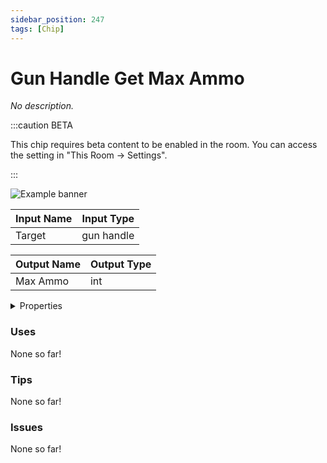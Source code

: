 ```yaml
---
sidebar_position: 247
tags: [Chip]
---
```


# Gun Handle Get Max Ammo

*No description.*

:::caution BETA

This chip requires beta content to be enabled in the room. You can access the setting in "This Room -> Settings".

:::

![Example banner](./assets/0d6de11b-5487-4e61-9b4b-d6719b3aeb0f.svg)

| Input Name | Input Type |
|-----------|-----------|
| Target | gun handle |

| Output Name | Output Type |
|-----------|-----------|
| Max Ammo | int |


<details>
  <summary>Properties</summary>
  <div>
    <div>
    <table>
      <thead>
        <tr>
          <th>Is beta required?</th>
          <th>✅</th>
        </tr>
        <tr>
          <th>Is this chip a trolling risk?</th>
          <th>❌</th>
        </tr>
        <tr>
          <th>Chip UUID</th>
          <th>0d6de11b-5487-4e61-9b4b-d6719b3aeb0f</th>
        </tr>
      </thead>
    </table>
    </div>
  </div>
</details>

### Uses

None so far!

### Tips

None so far!

### Issues

None so far!
